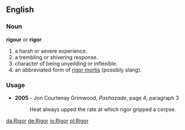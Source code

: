 ==English==
===Noun===
'''rigour''' or '''rigor'''

# a harsh or severe experience.
# a trembling or shivering response.
# character of being unyeilding or inflexible.
# an abbreviated form of [[rigor mortis]] (possibly slang).

===Usage===
*'''2005''' - Jon Courtenay Grimwood, ''Pashazade'', page 4, paragraph 3
*:Heat always upped the rate at which rigor gripped a corpse.

[[da:Rigor]]
[[de:Rigor]]
[[io:Rigor]]
[[pl:Rigor]]